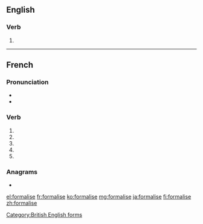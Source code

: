 {{also|formalisé}}
==English==

===Verb===
{{en-verb|formalis}}

# {{alternative spelling of|formalize|lang=en}}

[[Category:British English forms]]

----

==French==

===Pronunciation===
* {{IPA|lang=fr|/fɔʁ.ma.liz/}}
* {{homophones|lang=fr|formalisent|formalises}}

===Verb===
{{fr-verb-form}}

# {{inflection of|formaliser||1|s|pres|indc|lang=fr}}
# {{inflection of|formaliser||3|s|pres|indc|lang=fr}}
# {{inflection of|formaliser||1|s|pres|subj|lang=fr}}
# {{inflection of|formaliser||1|s|pres|subj|lang=fr}}
# {{inflection of|formaliser||2|s|impr|lang=fr}}

===Anagrams===
* {{l|fr|aliformes}}

[[el:formalise]]
[[fr:formalise]]
[[ko:formalise]]
[[mg:formalise]]
[[ja:formalise]]
[[fi:formalise]]
[[zh:formalise]]